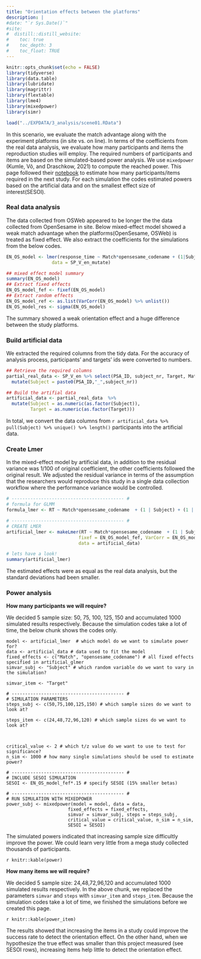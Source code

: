 ```yaml
---
title: "Orientation effects between the platforms"
description: |
#date: "`r Sys.Date()`"
#site: 
#  distill::distill_website:
#    toc: true
#    toc_depth: 3
#    toc_float: TRUE
---
```


```r
knitr::opts_chunk$set(echo = FALSE)
library(tidyverse)
library(data.table)
library(lubridate)
library(magrittr)
library(flextable)
library(lme4)
library(mixedpower)
library(simr)

load("../EXPDATA/3_analysis/scene01.RData")
```


In this scenario, we evaluate the match advantage along with the experiment platforms (in site vs. on line). In terms of the coefficients from the real data analysis, we evaluate how many participants and items the reproduction studies will employ. The required numbers of participants and items are based on the simulated-based power analysis. We use `mixedpower` (Kumle, Võ, and Draschkow, 2021) to compute the reached power. This page followed their [notebook](https://lkumle.github.io/power_notebooks/Scenario3_notebook.html) to estimate how many participants/items required in the next study. For each simulation the codes estimated powers based on the artificial data and on the smallest effect size of interest(SESOI).


### Real data analysis

The data collected from OSWeb appeared to be longer the the data collected from OpenSesame in site. Below mixed-effect model showed a weak match advantage when the platforms(OpenSesame, OSWeb) is treated as fixed effect. We also extract the coefficients for the simulations from the below codes.

```r
EN_OS_model <- lmer(response_time ~ Match*opensesame_codename + (1|Subject) + (1|Target),
                 data = SP_V_en_mutate)

## mixed effect model summary
summary(EN_OS_model)
## Extract fixed effects
EN_OS_model_fef <- fixef(EN_OS_model)
## Extract random effects
EN_OS_model_ref <- as.list(VarCorr(EN_OS_model) %>% unlist())
EN_OS_model_res <- sigma(EN_OS_model)
```

The summary showed a weak orientation effect and a huge difference between the study platforms.

### Build artificial data

We extracted the required columns from the tidy data. For the accuracy of analysis process, participants' and targets' ids were converted to numbers.

```r
## Retrieve the required columns
partial_real_data <- SP_V_en %>% select(PSA_ID, subject_nr, Target, Match, opensesame_codename) %>%
  mutate(Subject = paste0(PSA_ID,"_",subject_nr))

## Build the artifial data
artificial_data <- partial_real_data  %>% 
  mutate(Subject = as.numeric(as.factor(Subject)),
         Target = as.numeric(as.factor(Target)))
```

In total, we convert the data columns from `r artificial_data %>% pull(Subject) %>% unique() %>% length()` participants into the artificial data. 


### Create Lmer

In the mixed-effect model by artificial data, in addition to the residual variance was 1/100 of original coefficient, the other coefficients followed the original result. We adjusted the residual variance in terms of the assumption that the researchers would reproduce this study in a single data collection workflow where the performance variance would be controlled. 

```r
# ------------------------------------------ #
# formula for GLMM
formula_lmer <- RT ~ Match*opensesame_codename  + (1 | Subject) + (1 | Target)

# ------------------------------------------ #
# CREATE LMER
artificial_lmer <- makeLmer(RT ~ Match*opensesame_codename  + (1 | Subject) + (1 | Target),
                           fixef = EN_OS_model_fef, VarCorr = EN_OS_model_ref, sigma = EN_OS_model_res/100,   ## Minimze residual std
                           data = artificial_data)

# lets have a look!
summary(artificial_lmer)
```

The estimated effects were as equal as the real data analysis, but the standard deviations had been smaller.

### Power analysis

**How many participants we will require?**

We decided 5 sample size: 50, 75, 100, 125, 150 and accumulated 1000 simulated results respectively. Because the simulation codes take a lot of time, the below chunk shows the codes only.

```
model <- artificial_lmer  # which model do we want to simulate power for?
data <- artificial_data # data used to fit the model
fixed_effects <- c("Match", "opensesame_codename") # all fixed effects specified in artificial_glmer
simvar_subj <- "Subject" # which random variable do we want to vary in the simulation?

simvar_item <- "Target"

# ------------------------------------------ #
# SIMULATION PARAMETERS
steps_subj <- c(50,75,100,125,150) # which sample sizes do we want to look at?

steps_item <- c(24,48,72,96,120) # which sample sizes do we want to look at?



critical_value <- 2 # which t/z value do we want to use to test for significance?
n_sim <- 1000 # how many single simulations should be used to estimate power?

# ------------------------------------------ #
# INCLUDE SESOI SIMULATION
SESOI <- EN_OS_model_fef*.15 # specify SESOI (15% smaller betas)

# ------------------------------------------ #
# RUN SIMULATION WITH MIXEDPOWER
power_subj <- mixedpower(model = model, data = data,
                       fixed_effects = fixed_effects,
                       simvar = simvar_subj, steps = steps_subj,
                       critical_value = critical_value, n_sim = n_sim,
                       SESOI = SESOI)
```

The simulated powers indicated that increasing sample size difficultly improve the power. We could learn very little from a mega study collected thousands of participants. 

`r knitr::kable(power)`


**How many items we will require?**


We decided 5 sample size: 24,48,72,96,120 and accumulated 1000 simulated results respectively. In the above chunk, we replaced the parameters `simvar` and `steps` with `simvar_item` and `steps_item`. Because the simulation codes take a lot of time, we finished the simulations before we created this page.


`r knitr::kable(power_item)`

The results showed that increasing the items in a study could improve the success rate to detect the orientation effect. On the other hand, when we hypothesize the true effect was smaller than this project measured (see SESOI rows), increasing items help little to detect the orientation effect.

